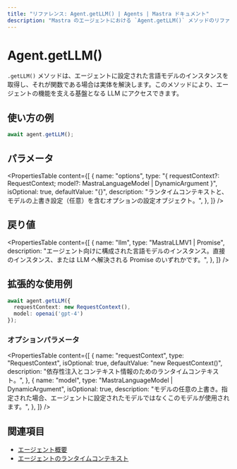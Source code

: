 ```yaml
---
title: "リファレンス: Agent.getLLM() | Agents | Mastra ドキュメント"
description: "Mastra のエージェントにおける `Agent.getLLM()` メソッドのリファレンス。使用する言語モデルのインスタンスを取得します。"
---
```


# Agent.getLLM()

`.getLLM()` メソッドは、エージェントに設定された言語モデルのインスタンスを取得し、それが関数である場合は実体を解決します。このメソッドにより、エージェントの機能を支える基盤となる LLM にアクセスできます。

## 使い方の例

```typescript copy
await agent.getLLM();
```

## パラメータ

<PropertiesTable
  content={[
    {
      name: "options",
      type: "{ requestContext?: RequestContext; model?: MastraLanguageModel | DynamicArgument<MastraLanguageModel> }",
      isOptional: true,
      defaultValue: "{}",
      description: "ランタイムコンテキストと、モデルの上書き設定（任意）を含むオプションの設定オブジェクト。",
    },
  ]}
/>

## 戻り値

<PropertiesTable
  content={[
    {
      name: "llm",
      type: "MastraLLMV1 | Promise<MastraLLMV1>",
      description: "エージェント向けに構成された言語モデルのインスタンス。直接のインスタンス、または LLM へ解決される Promise のいずれかです。",
    },
  ]}
/>

## 拡張的な使用例

```typescript copy
await agent.getLLM({
  requestContext: new RequestContext(),
  model: openai('gpt-4')
});
```

### オプションパラメータ

<PropertiesTable
  content={[
    {
      name: "requestContext",
      type: "RequestContext",
      isOptional: true,
      defaultValue: "new RequestContext()",
      description: "依存性注入とコンテキスト情報のためのランタイムコンテキスト。",
    },
    {
      name: "model",
      type: "MastraLanguageModel | DynamicArgument<MastraLanguageModel>",
      isOptional: true,
      description: "モデルの任意の上書き。指定された場合、エージェントに設定されたモデルではなくこのモデルが使用されます。",
    },
  ]}
/>

## 関連項目

- [エージェント概要](../../docs/agents/overview.mdx)
- [エージェントのランタイムコンテキスト](../../docs/agents/runtime-context.mdx)